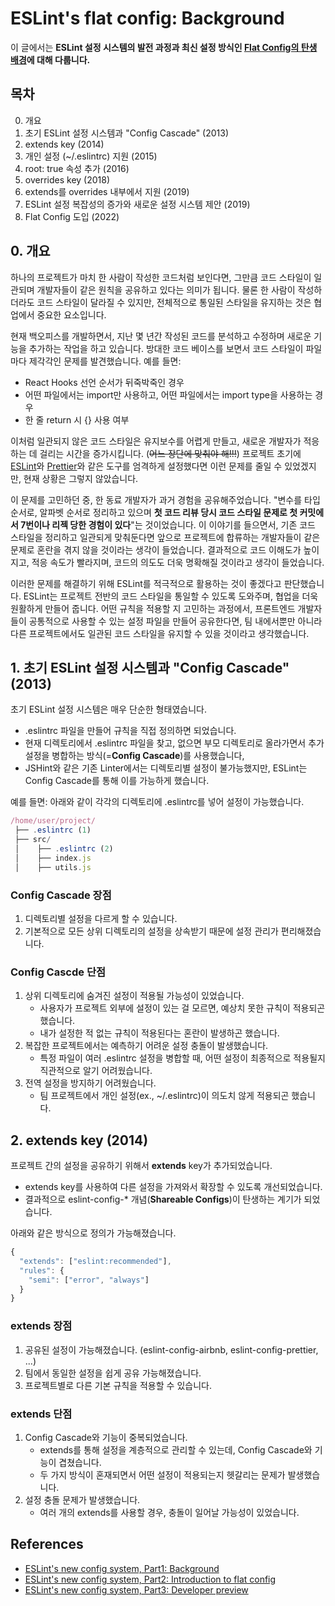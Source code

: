 # ESLint's flat config: Background

이 글에서는 **ESLint 설정 시스템의 발전 과정과 최신 설정 방식인 [Flat Config의 탄생 배경](https://eslint.org/blog/2022/08/new-config-system-part-1/)에 대해 다룹니다.**

## 목차
0. 개요
1. 초기 ESLint 설정 시스템과 "Config Cascade" (2013)
2. extends key (2014)
3. 개인 설정 (\~/.eslintrc) 지원 (2015)
4. root: true 속성 추가 (2016)
5. overrides key (2018)
6. extends를 overrides 내부에서 지원 (2019)
7. ESLint 설정 복잡성의 증가와 새로운 설정 시스템 제안 (2019)
8. Flat Config 도입 (2022)

## 0. 개요
하나의 프로젝트가 마치 한 사람이 작성한 코드처럼 보인다면, 그만큼 코드 스타일이 일관되며 개발자들이 같은 원칙을 공유하고 있다는 의미가 됩니다.
물론 한 사람이 작성하더라도 코드 스타일이 달라질 수 있지만, 전체적으로 통일된 스타일을 유지하는 것은 협업에서 중요한 요소입니다.

현재 백오피스를 개발하면서, 지난 몇 년간 작성된 코드를 분석하고 수정하며 새로운 기능을 추가하는 작업을 하고 있습니다.
방대한 코드 베이스를 보면서 코드 스타일이 파일마다 제각각인 문제를 발견했습니다. 예를 들면:
- React Hooks 선언 순서가 뒤죽박죽인 경우
- 어떤 파일에서는 import만 사용하고, 어떤 파일에서는 import type을 사용하는 경우
- 한 줄 return 시 \{\} 사용 여부

이처럼 일관되지 않은 코드 스타일은 유지보수를 어렵게 만들고, 새로운 개발자가 적응하는 데 걸리는 시간을 증가시킵니다. (~~어느 장단에 맞춰야 해!!!~~)
프로젝트 초기에 [ESLint](https://eslint.org/)와 [Prettier](https://prettier.io/)와 같은 도구를 엄격하게 설정했다면 이런 문제를 줄일 수 있었겠지만, 
현재 상황은 그렇지 않았습니다.

이 문제를 고민하던 중, 한 동료 개발자가 과거 경험을 공유해주었습니다. "변수를 타입 순서로, 알파벳 순서로 정리하고 있으며 **첫 코드 리뷰 당시 코드 스타일 문제로 첫 커밋에서 7번이나 리젝 당한 경험이 있다**"는 것이었습니다.
이 이야기를 들으면서, 기존 코드 스타일을 정리하고 일관되게 맞춰둔다면 앞으로 프로젝트에 합류하는 개발자들이 같은 문제로 혼란을 겪지 않을 것이라는 생각이 들었습니다. 
결과적으로 코드 이해도가 높이지고, 적응 속도가 빨라지며, 코드의 의도도 더욱 명확해질 것이라고 생각이 들었습니다.

이러한 문제를 해결하기 위해 ESLint를 적극적으로 활용하는 것이 좋겠다고 판단했습니다. ESLint는 프로젝트 전반의 코드 스타일을 통일할 수 있도록 도와주며, 협업을 더욱 원활하게 만들어 줍니다.
어떤 규칙을 적용할 지 고민하는 과정에서, 프론트엔드 개발자들이 공통적으로 사용할 수 있는 설정 파일을 만들어 공유한다면, 팀 내에서뿐만 아니라 다른 프로젝트에서도 일관된 코드 스타일을 유지할 수 있을 것이라고 생각했습니다.

## 1. 초기 ESLint 설정 시스템과 "Config Cascade" (2013)
초기 ESLint 설정 시스템은 매우 단순한 형태였습니다.
- .eslintrc 파일을 만들어 규칙을 직접 정의하면 되었습니다.
- 현재 디렉토리에서 .eslintrc 파일을 찾고, 없으면 부모 디렉토리로 올라가면서 추가 설정을 병합하는 방식\(=**Config Cascade**\)를 사용했습니다,
- JSHint와 같은 기존 Linter에서는 디렉토리별 설정이 불가능했지만, ESLint는 Config Cascade를 통해 이를 가능하게 했습니다.

예를 들면: 아래와 같이 각각의 디렉토리에 .eslintrc를 넣어 설정이 가능했습니다.
```typescript
/home/user/project/
 ├── .eslintrc (1)
 ├── src/
 │    ├── .eslintrc (2)
 │    ├── index.js
 │    ├── utils.js
```

### Config Cascade 장점
1. 디렉토리별 설정을 다르게 할 수 있습니다.
2. 기본적으로 모든 상위 디렉토리의 설정을 상속받기 때문에 설정 관리가 편리해졌습니다.


### Config Cascde 단점
1. 상위 디렉토리에 숨겨진 설정이 적용될 가능성이 있었습니다.
    - 사용자가 프로젝트 외부에 설정이 있는 걸 모르면, 예상치 못한 규칙이 적용되곤 했습니다. 
    - 내가 설정한 적 없는 규칙이 적용된다는 혼란이 발생하곤 했습니다.
2. 복잡한 프로젝트에서는 예측하기 어려운 설정 충돌이 발생했습니다.
    - 특정 파일이 여러 .eslintrc 설정을 병합할 때, 어떤 설정이 최종적으로 적용될지 직관적으로 알기 어려웠습니다.
3. 전역 설정을 방지하기 어려웠습니다.
    - 팀 프로젝트에서 개인 설정(ex., ~/.eslintrc)이 의도치 않게 적용되곤 했습니다.

## 2. extends key (2014)
프로젝트 간의 설정을 공유하기 위해서 **extends** key가 추가되었습니다.
- extends key를 사용하여 다른 설정을 가져와서 확장할 수 있도록 개선되었습니다.
- 결과적으로 eslint-config-\* 개념(**Shareable Configs**)이 탄생하는 계기가 되었습니다. 

아래와 같은 방식으로 정의가 가능해졌습니다.
```typescript
{
  "extends": ["eslint:recommended"],
  "rules": {
    "semi": ["error", "always"]
  }
}
```

### extends 장점
1. 공유된 설정이 가능해졌습니다. (eslint-config-airbnb, eslint-config-prettier, ...)
2. 팀에서 동일한 설정을 쉽게 공유 가능해졌습니다.
3. 프로젝트별로 다른 기본 규칙을 적용할 수 있습니다.

### extends 단점
1. Config Cascade와 기능이 중복되었습니다.
    - extends를 통해 설정을 계층적으로 관리할 수 있는데, Config Cascade와 기능이 겹쳤습니다.
    - 두 가지 방식이 혼재되면서 어떤 설정이 적용되는지 헷갈리는 문제가 발생했습니다.
2. 설정 충돌 문제가 발생했습니다.
    - 여러 개의 extends를 사용할 경우, 충돌이 일어날 가능성이 있었습니다.


## References
- [ESLint's new config system, Part1: Background](https://eslint.org/blog/2022/08/new-config-system-part-1/)
- [ESLint's new config system, Part2: Introduction to flat config](https://eslint.org/blog/2022/08/new-config-system-part-2/)
- [ESLint's new config system, Part3: Developer preview](https://eslint.org/blog/2022/08/new-config-system-part-3/)